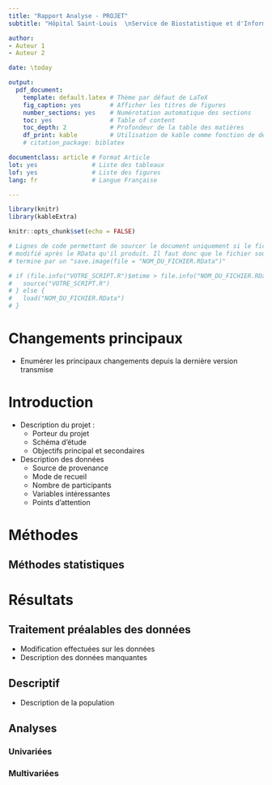 ---
title: "Rapport Analyse - PROJET"
subtitle: "Hôpital Saint-Louis  \nService de Biostatistique et d'Information Médicale"

author: 
- Auteur 1
- Auteur 2

date: \today

output: 
  pdf_document:
    template: default.latex # Thème par défaut de LaTeX
    fig_caption: yes        # Afficher les titres de figures
    number_sections: yes    # Numérotation automatique des sections
    toc: yes                # Table of content
    toc_depth: 2            # Profondeur de la table des matières
    df_print: kable         # Utilisation de kable comme fonction de défaut pour affichage de data.frame
    # citation_package: biblatex

documentclass: article # Format Article
lot: yes               # Liste des tableaux
lof: yes               # Liste des figures
lang: fr               # Langue Française

---

```{r setup, include=FALSE}
library(knitr)
library(kableExtra)

knitr::opts_chunk$set(echo = FALSE)

# Lignes de code permettant de sourcer le document uniquement si le fichier est
# modifié après le RData qu'il produit. Il faut donc que le fichier source se
# termine par un "save.image(file = "NOM_DU_FICHIER.RData")"

# if (file.info("VOTRE_SCRIPT.R")$mtime > file.info("NOM_DU_FICHIER.RData")$mtime) {
#   source("VOTRE_SCRIPT.R")
# } else {
#   load("NOM_DU_FICHIER.RData")
# }

```

\pagebreak
# Changements principaux

- Enumérer les principaux changements depuis la dernière version transmise

\pagebreak
# Introduction

- Description du projet : 
  - Porteur du projet
  - Schéma d'étude
  - Objectifs principal et secondaires

- Description des données
  - Source de provenance
  - Mode de recueil
  - Nombre de participants
  - Variables intéressantes
  - Points d'attention

\pagebreak
# Méthodes

## Méthodes statistiques

\pagebreak
# Résultats
## Traitement préalables des données

- Modification effectuées sur les données
- Description des données manquantes

## Descriptif

- Description de la population
  
  
## Analyses
### Univariées
    
### Multivariées
